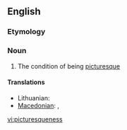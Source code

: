 ==English==

===Etymology===
{{suffix|picturesque|ness}}

===Noun===
{{en-noun|es|-}}

# The condition of being [[picturesque]]

====Translations====
{{trans-top|picturesqueness}}
* Lithuanian: {{t-|lt|vaizdingumas|m|xs=Lithuanian}}
* [[Macedonian]]: {{t|mk|сликовитост|f|tr=slikóvitost|sc=Cyrl}},  {{t|mk|живописност|f|tr=živópisnost|sc=Cyrl}}
{{trans-mid}}
{{trans-bottom}}

[[vi:picturesqueness]]